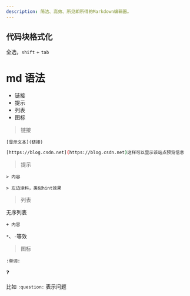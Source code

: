 ```yaml
---
description: 简洁、高效、所见即所得的Markdown编辑器。
---
```


## 代码块格式化

全选，`shift` + `tab`

# md 语法

- 链接
- 提示
- 列表
- 图标

> 链接

`[显示文本](链接)`

```bash
[https://blog.csdn.net](https://blog.csdn.net)这样可以显示该站点预览信息
```

> 提示

`> 内容 `

```
> 左边涂料，类似hint效果
```

> 列表

无序列表

`+ 内容 `

`*`、`-`等效

> 图标

```
:单词:
```

:question:

比如 `:question:` 表示问题
